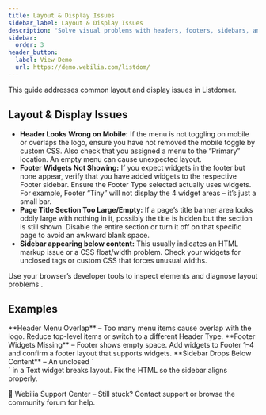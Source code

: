 ```yaml
---
title: Layout & Display Issues
sidebar_label: Layout & Display Issues
description: "Solve visual problems with headers, footers, sidebars, and page titles."
sidebar:
  order: 3
header_button:
  label: View Demo
  url: https://demo.webilia.com/listdom/
---
```


This guide addresses common layout and display issues in Listdomer.

## Layout & Display Issues

- **Header Looks Wrong on Mobile:** If the menu is not toggling on mobile or overlaps the logo, ensure you have not removed the mobile toggle by custom CSS. Also check that you assigned a menu to the “Primary” location. An empty menu can cause unexpected layout.
- **Footer Widgets Not Showing:** If you expect widgets in the footer but none appear, verify that you have added widgets to the respective Footer sidebar. Ensure the Footer Type selected actually uses widgets. For example, Footer “Tiny” will not display the 4 widget areas – it’s just a small bar.
- **Page Title Section Too Large/Empty:** If a page’s title banner area looks oddly large with nothing in it, possibly the title is hidden but the section is still shown. Disable the entire section or turn it off on that specific page to avoid an awkward blank space.
- **Sidebar appearing below content:** This usually indicates an HTML markup issue or a CSS float/width problem. Check your widgets for unclosed tags or custom CSS that forces unusual widths.

<Aside type="tip">Use your browser’s developer tools to inspect elements and diagnose layout problems <Badge text="Tip" />.</Aside>

## Examples

<CardGrid>
  <Card>**Header Menu Overlap** – Too many menu items cause overlap with the logo. Reduce top-level items or switch to a different Header Type.</Card>
  <Card>**Footer Widgets Missing** – Footer shows empty space. Add widgets to Footer 1–4 and confirm a footer layout that supports widgets.</Card>
  <Card>**Sidebar Drops Below Content** – An unclosed `<div>` in a Text widget breaks layout. Fix the HTML so the sidebar aligns properly.</Card>
</CardGrid>

<LinkCard href="https://listdom.net/support/">💬 Webilia Support Center – Still stuck? Contact support or browse the community forum for help.</LinkCard>

